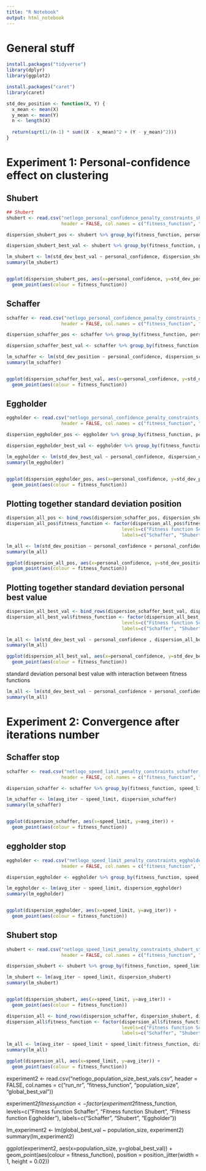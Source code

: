 ```yaml
---
title: "R Notebook"
output: html_notebook
---
```



# General stuff


```r
install.packages("tidyverse")
library(dplyr)
library(ggplot2)

install.packages("caret")
library(caret)

```

```r


std_dev_position <- function(X, Y) {
  x_mean <- mean(X)
  y_mean <- mean(Y)
  n <- length(X)
  
  return(sqrt(1/(n-1) * sum((X - x_mean)^2 + (Y - y_mean)^2)))
}


```



# Experiment 1: Personal-confidence effect on clustering

## Shubert
```r

## Shubert
shubert <- read.csv("netlogo_personal_confidence_penalty_constraints_shubert_coordinates.csv", 
                    header = FALSE, col.names = c("fitness_function", "run_nr", "personal_confidence", "x", "y", "personal_best_val", "global_best_val"))

dispersion_shubert_pos <- shubert %>% group_by(fitness_function, personal_confidence, run_nr) %>% summarize(std_dev_position = std_dev_position(x,y))

dispersion_shubert_best_val <- shubert %>% group_by(fitness_function, personal_confidence, run_nr) %>% summarize(std_dev_best_val = sd(personal_best_val)) 

lm_shubert <- lm(std_dev_best_val ~ personal_confidence, dispersion_shubert_best_val)
summary(lm_shubert)


ggplot(dispersion_shubert_pos, aes(x=personal_confidence, y=std_dev_position)) + 
  geom_point(aes(colour = fitness_function))


```

## Schaffer
```r
schaffer <- read.csv("netlogo_personal_confidence_penalty_constraints_schaffer_coordinates.csv", 
                    header = FALSE, col.names = c("fitness_function", "run_nr", "personal_confidence", "x", "y", "personal_best_val", "global_best_val"))

dispersion_schaffer_pos <- schaffer %>% group_by(fitness_function, personal_confidence, run_nr) %>% summarize(std_dev_position = std_dev_position(x,y)) 

dispersion_schaffer_best_val <- schaffer %>% group_by(fitness_function, personal_confidence, run_nr) %>% summarize(std_dev_best_val = sd(personal_best_val))

lm_schaffer <- lm(std_dev_position ~ personal_confidence, dispersion_schaffer_pos)
summary(lm_schaffer)


ggplot(dispersion_schaffer_best_val, aes(x=personal_confidence, y=std_dev_best_val)) + 
  geom_point(aes(colour = fitness_function))

```




## Eggholder
```r
eggholder <- read.csv("netlogo_personal_confidence_penalty_constraints_eggholder_coordinates.csv", 
                    header = FALSE, col.names = c("fitness_function", "run_nr", "personal_confidence", "x", "y", "personal_best_val", "global_best_val"))

dispersion_eggholder_pos <- eggholder %>% group_by(fitness_function, personal_confidence, run_nr) %>% summarize(std_dev_position = std_dev_position(x,y))

dispersion_eggholder_best_val <- eggholder %>% group_by(fitness_function, personal_confidence, run_nr) %>% summarize(std_dev_best_val = sd(personal_best_val))

lm_eggholder <- lm(std_dev_best_val ~ personal_confidence, dispersion_eggholder_best_val)
summary(lm_eggholder)


ggplot(dispersion_eggholder_pos, aes(x=personal_confidence, y=std_dev_position)) + 
  geom_point(aes(colour = fitness_function))

```





## Plotting together standard deviation position
```r
dispersion_all_pos <- bind_rows(dispersion_schaffer_pos, dispersion_shubert_pos, dispersion_eggholder_pos)
dispersion_all_pos$fitness_function <- factor(dispersion_all_pos$fitness_function, 
                                          levels=c("Fitness function Schaffer", "Fitness function Shubert", "Fitness function Eggholder"),
                                          labels=c("Schaffer", "Shubert", "Eggholder"))

lm_all <- lm(std_dev_position ~ personal_confidence + personal_confidence:fitness_function, dispersion_all_pos)
summary(lm_all)

ggplot(dispersion_all_pos, aes(x=personal_confidence, y=std_dev_position)) + 
  geom_point(aes(colour = fitness_function))

```



## Plotting together standard deviation personal best value
```r
dispersion_all_best_val <- bind_rows(dispersion_schaffer_best_val, dispersion_shubert_best_val, dispersion_eggholder_best_val)
dispersion_all_best_val$fitness_function <- factor(dispersion_all_best_val$fitness_function, 
                                          levels=c("Fitness function Schaffer", "Fitness function Shubert", "Fitness function Eggholder"),
                                          labels=c("Schaffer", "Shubert", "Eggholder"))

lm_all <- lm(std_dev_best_val ~ personal_confidence , dispersion_all_best_val)
summary(lm_all)

ggplot(dispersion_all_best_val, aes(x=personal_confidence, y=std_dev_best_val)) + 
  geom_point(aes(colour = fitness_function))

```

standard deviation personal best value with interaction between fitness functions
```r
lm_all <- lm(std_dev_best_val ~ personal_confidence + personal_confidence:fitness_function, dispersion_all_best_val)
summary(lm_all)

```





# Experiment 2: Convergence after iterations number

## Schaffer stop
```r
schaffer <- read.csv("netlogo_speed_limit_penalty_constraints_schaffer_stop_coordinates.csv", 
                    header = FALSE, col.names = c("fitness_function", "run_nr", "speed_limit", "x", "y", "personal_best_val", "iterations"))

dispersion_schaffer <- schaffer %>% group_by(fitness_function, speed_limit, run_nr) %>% summarize(avg_iter = mean(iterations)) 

lm_schaffer <- lm(avg_iter ~ speed_limit, dispersion_schaffer)
summary(lm_schaffer)


ggplot(dispersion_schaffer, aes(x=speed_limit, y=avg_iter)) + 
  geom_point(aes(colour = fitness_function))

```



## eggholder stop
```r
eggholder <- read.csv("netlogo_speed_limit_penalty_constraints_eggholder_stop_coordinates.csv", 
                    header = FALSE, col.names = c("fitness_function", "run_nr", "speed_limit", "x", "y", "personal_best_val", "iterations"))

dispersion_eggholder <- eggholder %>% group_by(fitness_function, speed_limit) %>% summarize(avg_iter = mean(iterations)) 

lm_eggholder <- lm(avg_iter ~ speed_limit, dispersion_eggholder)
summary(lm_eggholder)


ggplot(dispersion_eggholder, aes(x=speed_limit, y=avg_iter)) + 
  geom_point(aes(colour = fitness_function))

```

## Shubert stop
```r
shubert <- read.csv("netlogo_speed_limit_penalty_constraints_shubert_stop_coordinates.csv", 
                    header = FALSE, col.names = c("fitness_function", "run_nr", "speed_limit", "x", "y", "personal_best_val", "iterations"))

dispersion_shubert <- shubert %>% group_by(fitness_function, speed_limit, run_nr) %>% summarize(avg_iter = mean(iterations)) 

lm_shubert <- lm(avg_iter ~ speed_limit, dispersion_shubert)
summary(lm_shubert)


ggplot(dispersion_shubert, aes(x=speed_limit, y=avg_iter)) + 
  geom_point(aes(colour = fitness_function))

```




```r
dispersion_all <- bind_rows(dispersion_schaffer, dispersion_shubert, dispersion_eggholder)
dispersion_all$fitness_function <- factor(dispersion_all$fitness_function, 
                                          levels=c("Fitness function Schaffer", "Fitness function Shubert", "Fitness function Eggholder"),
                                          labels=c("Schaffer", "Shubert", "Eggholder"))

lm_all <- lm(avg_iter ~ speed_limit + speed_limit:fitness_function, dispersion_all)
summary(lm_all)

ggplot(dispersion_all, aes(x=speed_limit, y=avg_iter)) + 
  geom_point(aes(colour = fitness_function))


```




experiment2 <- read.csv("netlogo_population_size_best_vals.csv", 
                        header = FALSE, col.names = c("run_nr", "fitness_function", "population_size", "global_best_val"))

experiment2$fitness_function <- factor(experiment2$fitness_function, 
                                       levels=c("Fitness function Schaffer", "Fitness function Shubert", "Fitness function Eggholder"),
                                       labels=c("Schaffer", "Shubert", "Eggholder"))

lm_experiment2 <- lm(global_best_val ~ population_size, experiment2)
summary(lm_experiment2)

ggplot(experiment2, aes(x=population_size, y=global_best_val)) + 
  geom_point(aes(colour = fitness_function), position = position_jitter(width = 1, height = 0.02))


